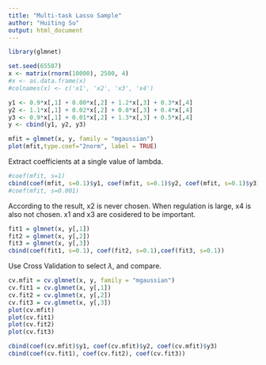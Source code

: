 ```yaml
---
title: "Multi-task Lasso Sample"
author: "Huiting Su"
output: html_document
---
```


```r
library(glmnet)
```

```r
set.seed(65587)
x <- matrix(rnorm(10000), 2500, 4)
#x <- as.data.frame(x)
#colnames(x) <- c('x1', 'x2', 'x3', 'x4')

y1 <- 0.9*x[,1] + 0.00*x[,2] + 1.2*x[,3] + 0.3*x[,4]
y2 <- 1.1*x[,1] + 0.02*x[,2] + 0.8*x[,3] + 0.4*x[,4]
y3 <- 0.9*x[,1] + 0.01*x[,2] + 1.3*x[,3] + 0.5*x[,4]
y <- cbind(y1, y2, y3)
```

```r
mfit = glmnet(x, y, family = "mgaussian")
plot(mfit,type.coef="2norm", label = TRUE)
```

Extract coefficients at a single value of lambda.
```r
#coef(mfit, s=1)  
cbind(coef(mfit, s=0.1)$y1, coef(mfit, s=0.1)$y2, coef(mfit, s=0.1)$y3)    
#coef(mfit, s=0.001)
```
According to the result, x2 is never chosen. When regulation is large, x4 is also not chosen. x1 and x3 are cosidered to be important. 

```r
fit1 = glmnet(x, y[,1])
fit2 = glmnet(x, y[,2])
fit3 = glmnet(x, y[,3])
cbind(coef(fit1, s=0.1), coef(fit2, s=0.1),coef(fit3, s=0.1))  
```

Use Cross Validation to select $\lambda$, and compare.
```r
cv.mfit = cv.glmnet(x, y, family = "mgaussian")
cv.fit1 = cv.glmnet(x, y[,1])
cv.fit2 = cv.glmnet(x, y[,2])
cv.fit3 = cv.glmnet(x, y[,3])
plot(cv.mfit)
plot(cv.fit1)
plot(cv.fit2)
plot(cv.fit3)
```

```r
cbind(coef(cv.mfit)$y1, coef(cv.mfit)$y2, coef(cv.mfit)$y3)
cbind(coef(cv.fit1), coef(cv.fit2), coef(cv.fit3))
```

